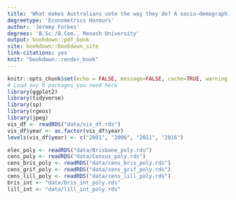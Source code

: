 ```yaml
---
title: 'What makes Australians vote the way they do? A socio-demographic study of voter preferences'
degreetype: 'Econometrics Honours'
author: 'Jeremy Forbes'
degrees: 'B.Sc./B.Com., Monash University'
output: bookdown::pdf_book
site: bookdown::bookdown_site
link-citations: yes
knit: "bookdown::render_book"
---
```


```r
knitr::opts_chunk$set(echo = FALSE, message=FALSE, cache=TRUE, warning = FALSE)
# Load any R packages you need here
library(ggplot2)
library(tidyverse)
library(sp)
library(rgeos)
library(jpeg)
vis_df <- readRDS("data/vis_df.rds")
vis_df$year <- as.factor(vis_df$year)
levels(vis_df$year) <- c("2001", "2006", "2011", "2016")

elec_poly <- readRDS("data/Brisbane_poly.rds")
cens_poly <- readRDS("data/Census_poly.rds")
cens_bris_poly <- readRDS("data/cens_bris_poly.rds")
cens_grif_poly <- readRDS("data/cens_grif_poly.rds")
cens_lill_poly <- readRDS("data/cens_lill_poly.rds")
bris_int <- "data/bris_int_poly.rds"
lill_int <- "data/lill_int_poly.rds"
```


<!--
Edit these lines as appropriate.
The actual thesis content is in several Rmd files.

You'll need to edit the _bookdown.yml file to set the order in which you'd like them to appear.

If you have specific LaTeX packages to add, put them in monashthesis.tex.

You will need to ensure you have installed the knitr and bookdown packages for R.

You will also need LaTeX installed on your computer.
-->
